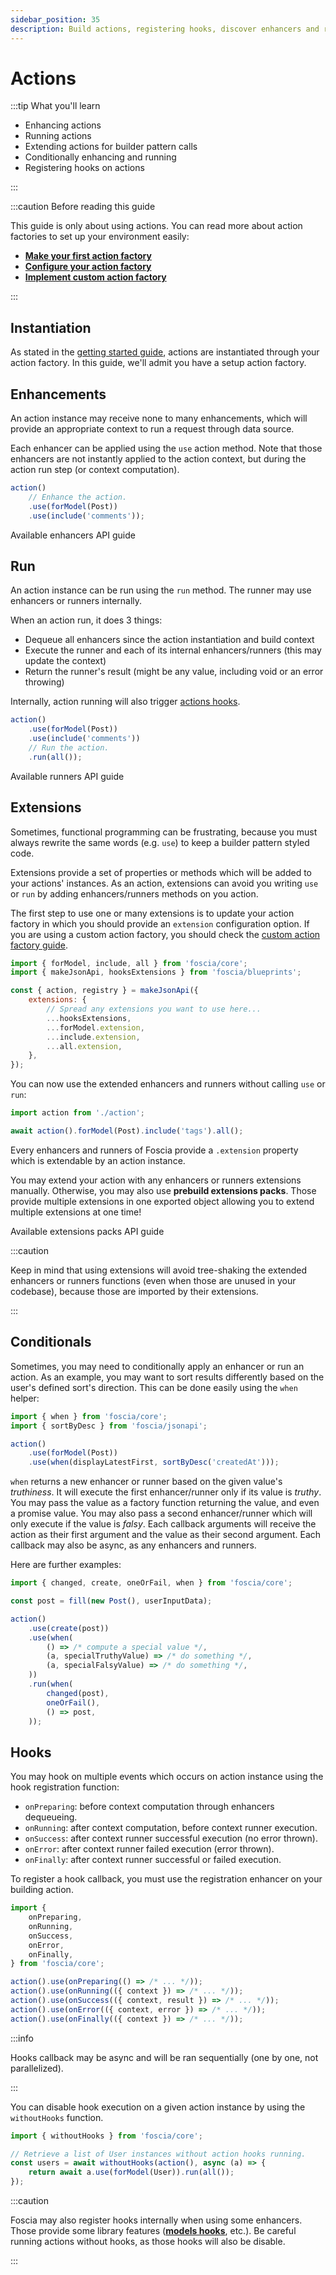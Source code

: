```yaml
---
sidebar_position: 35
description: Build actions, registering hooks, discover enhancers and runners.
---
```



# Actions

:::tip What you'll learn

-   Enhancing actions
-   Running actions
-   Extending actions for builder pattern calls
-   Conditionally enhancing and running
-   Registering hooks on actions

:::

:::caution Before reading this guide

This guide is only about using actions. You can read more about action factories
to set up your environment easily:

- [**Make your first action factory**](/docs/getting-started#action-factory)
- [**Configure your action factory**](/docs/advanced/action-factory-configuration)
- [**Implement custom action factory**](/docs/advanced/custom-action-factory)

:::

## Instantiation

As stated in the [getting started guide](/docs/getting-started#running-simple-actions),
actions are instantiated through your action factory. In this guide, we'll admit
you have a setup action factory.

## Enhancements

An action instance may receive none to many enhancements, which will provide an
appropriate context to run a request through data source.

Each enhancer can be applied using the `use` action method. Note that those
enhancers are not instantly applied to the action context, but during the action
run step (or context computation).

```javascript
action()
    // Enhance the action.
    .use(forModel(Post))
    .use(include('comments'));
```

<Link
  className="button bg--primary-gradient"
  to="/docs/api/actions-enhancers"
>
  Available enhancers API guide
</Link>

## Run

An action instance can be run using the `run` method. The runner may use
enhancers or runners internally.

When an action run, it does 3 things:

-   Dequeue all enhancers since the action instantiation and build context
-   Execute the runner and each of its internal enhancers/runners (this may
update the context)
-   Return the runner's result (might be any value, including void or an error
throwing)

Internally, action running will also trigger [actions hooks](#hooks).

```javascript
action()
    .use(forModel(Post))
    .use(include('comments'))
    // Run the action.
    .run(all());
```

<Link
  className="button bg--primary-gradient"
  to="/docs/api/actions-runners"
>
  Available runners API guide
</Link>

## Extensions

Sometimes, functional programming can be frustrating, because you must always
rewrite the same words (e.g. `use`) to keep a builder pattern styled code.

Extensions provide a set of properties or methods which will be added
to your actions' instances. As an action, extensions can avoid you writing
`use` or `run` by adding enhancers/runners methods on you action.

The first step to use one or many extensions is to update your action factory
in which you should provide an `extension` configuration option.
If you are using a custom action factory, you should check the
[custom action factory guide](/docs/advanced/custom-action-factory).

```javascript title="action.js"
import { forModel, include, all } from 'foscia/core';
import { makeJsonApi, hooksExtensions } from 'foscia/blueprints';

const { action, registry } = makeJsonApi({
    extensions: {
        // Spread any extensions you want to use here...
        ...hooksExtensions,
        ...forModel.extension,
        ...include.extension,
        ...all.extension,
    },
});
```

You can now use the extended enhancers and runners without calling `use` or
`run`:

```javascript
import action from './action';

await action().forModel(Post).include('tags').all();
```

Every enhancers and runners of Foscia provide a `.extension` property
which is extendable by an action instance.

You may extend your action with any enhancers or runners extensions manually.
Otherwise, you may also use **prebuild extensions packs**. Those provide
multiple extensions in one exported object allowing you to extend multiple
extensions at one time!

<Link
  className="button bg--primary-gradient margin-bottom--lg"
  to="/docs/api/actions-extensions"
>
  Available extensions packs API guide
</Link>

:::caution

Keep in mind that using extensions will avoid tree-shaking the extended
enhancers or runners functions (even when those are unused in your codebase),
because those are imported by their extensions.

:::

## Conditionals

Sometimes, you may need to conditionally apply an enhancer or run an action. As
an example, you may want to sort results differently based on the user's defined
sort's direction. This can be done easily using the `when` helper:

```javascript
import { when } from 'foscia/core';
import { sortByDesc } from 'foscia/jsonapi';

action()
    .use(forModel(Post))
    .use(when(displayLatestFirst, sortByDesc('createdAt')));
```

`when` returns a new enhancer or runner based on the given value's
_truthiness_. It will execute the first enhancer/runner only if its value is
_truthy_. You may pass the value as a factory function returning the value,
and even a promise value. You may also pass a second enhancer/runner which
will only execute if the value is _falsy_.
Each callback arguments will receive the action as their first argument
and the value as their second argument. Each callback may also be async,
as any enhancers and runners.

Here are further examples:

```javascript
import { changed, create, oneOrFail, when } from 'foscia/core';

const post = fill(new Post(), userInputData);

action()
    .use(create(post))
    .use(when(
        () => /* compute a special value */,
        (a, specialTruthyValue) => /* do something */,
        (a, specialFalsyValue) => /* do something */,
    ))
    .run(when(
        changed(post),
        oneOrFail(),
        () => post,
    ));
```

## Hooks

You may hook on multiple events which occurs on action instance using the hook
registration function:

-   `onPreparing`: before context computation through enhancers dequeueing.
-   `onRunning`: after context computation, before context runner execution.
-   `onSuccess`: after context runner successful execution (no error thrown).
-   `onError`: after context runner failed execution (error thrown).
-   `onFinally`: after context runner successful or failed execution.

To register a hook callback, you must use the registration enhancer on your
building action.

```javascript
import {
    onPreparing,
    onRunning,
    onSuccess,
    onError,
    onFinally,
} from 'foscia/core';

action().use(onPreparing(() => /* ... */));
action().use(onRunning(({ context }) => /* ... */));
action().use(onSuccess(({ context, result }) => /* ... */));
action().use(onError(({ context, error }) => /* ... */));
action().use(onFinally(({ context }) => /* ... */));
```

:::info

Hooks callback may be async and will be ran sequentially (one by one, not
parallelized).

:::

You can disable hook execution on a given action instance by using the
`withoutHooks` function.

```javascript
import { withoutHooks } from 'foscia/core';

// Retrieve a list of User instances without action hooks running.
const users = await withoutHooks(action(), async (a) => {
    return await a.use(forModel(User)).run(all());
});
```

:::caution

Foscia may also register hooks internally when using some enhancers. Those
provide some library features
([**models hooks**](/docs/models#hooks), etc.). Be careful running
actions without hooks, as those hooks will also be disable.

:::
